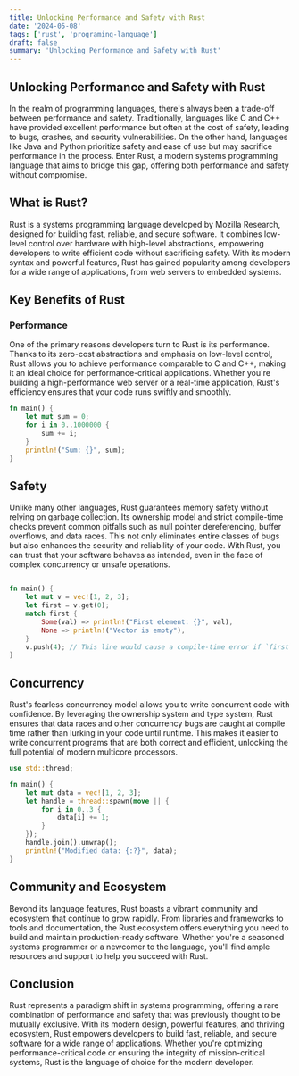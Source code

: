 ```yaml
---
title: Unlocking Performance and Safety with Rust
date: '2024-05-08'
tags: ['rust', 'programing-language']
draft: false
summary: 'Unlocking Performance and Safety with Rust'
---
```


## Unlocking Performance and Safety with Rust

In the realm of programming languages, there's always been a trade-off between performance and safety. Traditionally, languages like C and C++ have provided excellent performance but often at the cost of safety, leading to bugs, crashes, and security vulnerabilities. On the other hand, languages like Java and Python prioritize safety and ease of use but may sacrifice performance in the process. Enter Rust, a modern systems programming language that aims to bridge this gap, offering both performance and safety without compromise.

## What is Rust?

Rust is a systems programming language developed by Mozilla Research, designed for building fast, reliable, and secure software. It combines low-level control over hardware with high-level abstractions, empowering developers to write efficient code without sacrificing safety. With its modern syntax and powerful features, Rust has gained popularity among developers for a wide range of applications, from web servers to embedded systems.

## Key Benefits of Rust

### Performance

One of the primary reasons developers turn to Rust is its performance. Thanks to its zero-cost abstractions and emphasis on low-level control, Rust allows you to achieve performance comparable to C and C++, making it an ideal choice for performance-critical applications. Whether you're building a high-performance web server or a real-time application, Rust's efficiency ensures that your code runs swiftly and smoothly.

```rust:main.rs
fn main() {
    let mut sum = 0;
    for i in 0..1000000 {
        sum += i;
    }
    println!("Sum: {}", sum);
}
```

## Safety

Unlike many other languages, Rust guarantees memory safety without relying on garbage collection. Its ownership model and strict compile-time checks prevent common pitfalls such as null pointer dereferencing, buffer overflows, and data races. This not only eliminates entire classes of bugs but also enhances the security and reliability of your code. With Rust, you can trust that your software behaves as intended, even in the face of complex concurrency or unsafe operations.

```rust:main.rs

fn main() {
    let mut v = vec![1, 2, 3];
    let first = v.get(0);
    match first {
        Some(val) => println!("First element: {}", val),
        None => println!("Vector is empty"),
    }
    v.push(4); // This line would cause a compile-time error if `first` were used again
}

```

## Concurrency

Rust's fearless concurrency model allows you to write concurrent code with confidence. By leveraging the ownership system and type system, Rust ensures that data races and other concurrency bugs are caught at compile time rather than lurking in your code until runtime. This makes it easier to write concurrent programs that are both correct and efficient, unlocking the full potential of modern multicore processors.

```rust:main.rs
use std::thread;

fn main() {
    let mut data = vec![1, 2, 3];
    let handle = thread::spawn(move || {
        for i in 0..3 {
            data[i] += 1;
        }
    });
    handle.join().unwrap();
    println!("Modified data: {:?}", data);
}

```

## Community and Ecosystem

Beyond its language features, Rust boasts a vibrant community and ecosystem that continue to grow rapidly. From libraries and frameworks to tools and documentation, the Rust ecosystem offers everything you need to build and maintain production-ready software. Whether you're a seasoned systems programmer or a newcomer to the language, you'll find ample resources and support to help you succeed with Rust.

## Conclusion

Rust represents a paradigm shift in systems programming, offering a rare combination of performance and safety that was previously thought to be mutually exclusive. With its modern design, powerful features, and thriving ecosystem, Rust empowers developers to build fast, reliable, and secure software for a wide range of applications. Whether you're optimizing performance-critical code or ensuring the integrity of mission-critical systems, Rust is the language of choice for the modern developer.
